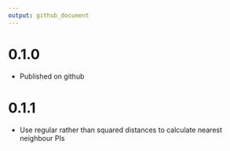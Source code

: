 ```yaml
---
output: github_document
---
```


# 0.1.0

- Published on github

# 0.1.1

 - Use regular rather than squared distances to calculate nearest neighbour PIs
